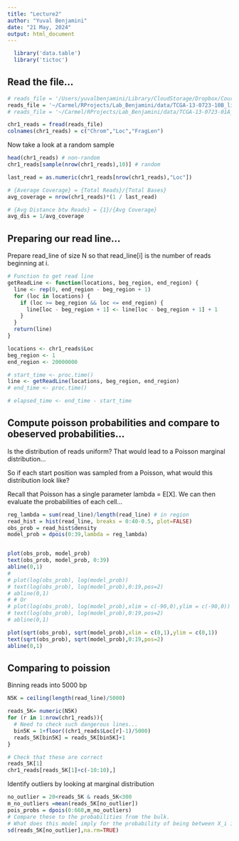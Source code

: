 ```yaml
---
title: "Lecture2"
author: "Yuval Benjamini"
date: "21 May, 2024"
output: html_document
---
```


```r
  library('data.table')
  library('tictoc')

```

## Read the file...

```r
# reads_file = '/Users/yuvalbenjamini/Library/CloudStorage/Dropbox/Courses/Lab/Lab_52568_16/DNAseq/Data/TCGA-13-0723-10B_lib2_all_chr1.forward'
reads_file = '~/Carmel/RProjects/Lab_Benjamini/data/TCGA-13-0723-10B_lib2_all_chr1.forward'
# reads_file = '~/Carmel/RProjects/Lab_Benjamini/data/TCGA-13-0723-01A_lib2_all_chr1.forward'

chr1_reads = fread(reads_file) 
colnames(chr1_reads) = c("Chrom","Loc","FragLen") 
```

Now take a look at a random sample
```r
head(chr1_reads) # non-random
chr1_reads[sample(nrow(chr1_reads),10)] # random

last_read = as.numeric(chr1_reads[nrow(chr1_reads),"Loc"])

# {Average Coverage} = {Total Reads}/{Total Bases}
avg_coverage = nrow(chr1_reads)*(1 / last_read)

# {Avg Distance btw Reads} = {1}/{Avg Coverage}
avg_dis = 1/avg_coverage
```


## Preparing our read line...
Prepare read_line of size N 
so that read_line[i] is the number of reads beginning at i.
```r
# Function to get read line
getReadLine <- function(locations, beg_region, end_region) {
  line <- rep(0, end_region - beg_region + 1)
  for (loc in locations) {
    if (loc >= beg_region && loc <= end_region) {
      line[loc - beg_region + 1] <- line[loc - beg_region + 1] + 1
    }
  }
  return(line)
}

locations <- chr1_reads$Loc
beg_region <- 1
end_region <- 20000000

# start_time <- proc.time()
line <- getReadLine(locations, beg_region, end_region)
# end_time <- proc.time()

# elapsed_time <- end_time - start_time
```




## Compute poisson probabilities and compare to obeserved probabilities...
Is the distribution of reads uniform? 
That would lead to a Poisson marginal distribution...

So if each start position was sampled from a Poisson, 
what would this distribution look like?

Recall that Poisson has a single parameter lambda = E[X].
We can then evaluate the probabilities of each cell...


```r
reg_lambda = sum(read_line)/length(read_line) # in region
read_hist = hist(read_line, breaks = 0:40-0.5, plot=FALSE)
obs_prob = read_hist$density
model_prob = dpois(0:39,lambda = reg_lambda)


plot(obs_prob, model_prob)
text(obs_prob, model_prob, 0:39)
abline(0,1)
# 
# plot(log(obs_prob), log(model_prob))
# text(log(obs_prob), log(model_prob),0:19,pos=2)
# abline(0,1)
# # Or
# plot(log(obs_prob), log(model_prob),xlim = c(-90,0),ylim = c(-90,0))
# text(log(obs_prob), log(model_prob),0:19,pos=2)
# abline(0,1)

plot(sqrt(obs_prob), sqrt(model_prob),xlim = c(0,1),ylim = c(0,1))
text(sqrt(obs_prob), sqrt(model_prob),0:19,pos=2)
abline(0,1)

```

## Comparing to poission
Binning reads into 5000 bp 

```r

N5K = ceiling(length(read_line)/5000)

reads_5K= numeric(N5K)
for (r in 1:nrow(chr1_reads)){
  # Need to check such dangerous lines...
  bin5K = 1+floor((chr1_reads$Loc[r]-1)/5000) 
  reads_5K[bin5K] = reads_5K[bin5K]+1 
}

# Check that these are correct
reads_5K[1]
chr1_reads[reads_5K[1]+c(-10:10),]
```

Identify outliers by looking at marginal distribution
```r
no_outlier = 20<reads_5K & reads_5K<300
m_no_outliers =mean(reads_5K[no_outlier])
pois_probs = dpois(0:660,m_no_outliers)
# Compare these to the probabilities from the bulk. 
# What does this model imply for the probability of being between X_i in 100:109?
sd(reads_5K[no_outlier],na.rm=TRUE)
```
